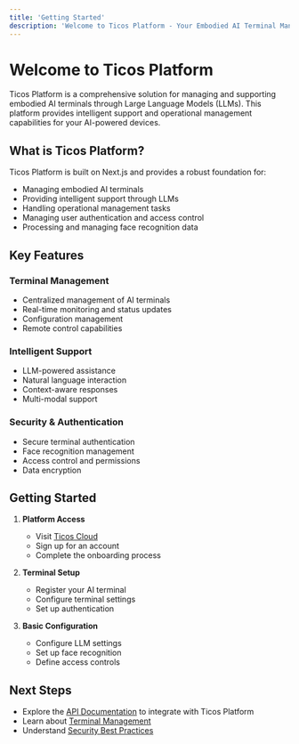 ```yaml
---
title: 'Getting Started'
description: 'Welcome to Ticos Platform - Your Embodied AI Terminal Management Solution'
---
```


# Welcome to Ticos Platform

Ticos Platform is a comprehensive solution for managing and supporting embodied AI terminals through Large Language Models (LLMs). This platform provides intelligent support and operational management capabilities for your AI-powered devices.

## What is Ticos Platform?

Ticos Platform is built on Next.js and provides a robust foundation for:

- Managing embodied AI terminals
- Providing intelligent support through LLMs
- Handling operational management tasks
- Managing user authentication and access control
- Processing and managing face recognition data

## Key Features

### Terminal Management

- Centralized management of AI terminals
- Real-time monitoring and status updates
- Configuration management
- Remote control capabilities

### Intelligent Support

- LLM-powered assistance
- Natural language interaction
- Context-aware responses
- Multi-modal support

### Security & Authentication

- Secure terminal authentication
- Face recognition management
- Access control and permissions
- Data encryption

## Getting Started

1. **Platform Access**

   - Visit [Ticos Cloud](https://cloud.ticos.ai)
   - Sign up for an account
   - Complete the onboarding process

2. **Terminal Setup**

   - Register your AI terminal
   - Configure terminal settings
   - Set up authentication

3. **Basic Configuration**
   - Configure LLM settings
   - Set up face recognition
   - Define access controls

## Next Steps

- Explore the [API Documentation](/en/api) to integrate with Ticos Platform
- Learn about [Terminal Management](/en/terminal-management)
- Understand [Security Best Practices](/en/security)
